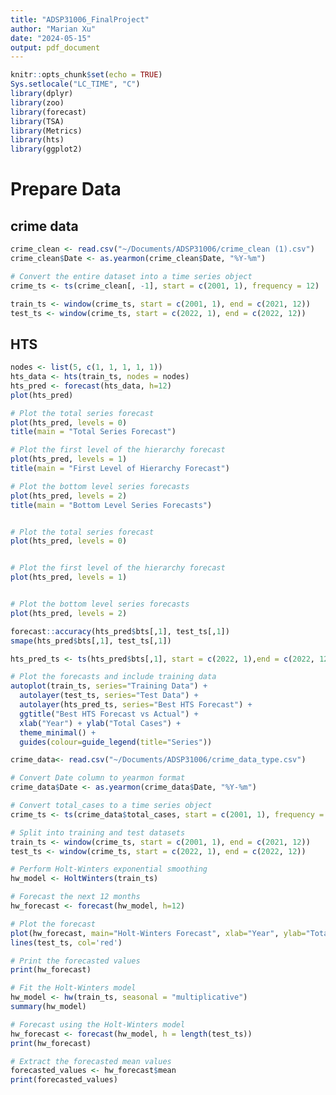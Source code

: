 ```yaml
---
title: "ADSP31006_FinalProject"
author: "Marian Xu"
date: "2024-05-15"
output: pdf_document
---
```


```r
knitr::opts_chunk$set(echo = TRUE)
Sys.setlocale("LC_TIME", "C")
library(dplyr)
library(zoo) 
library(forecast)
library(TSA)
library(Metrics)
library(hts)
library(ggplot2)
```

# Prepare Data

## crime data
```r
crime_clean <- read.csv("~/Documents/ADSP31006/crime_clean (1).csv")
crime_clean$Date <- as.yearmon(crime_clean$Date, "%Y-%m")
```

```r
# Convert the entire dataset into a time series object
crime_ts <- ts(crime_clean[, -1], start = c(2001, 1), frequency = 12)

train_ts <- window(crime_ts, start = c(2001, 1), end = c(2021, 12))
test_ts <- window(crime_ts, start = c(2022, 1), end = c(2022, 12))
```


## HTS

```r
nodes <- list(5, c(1, 1, 1, 1, 1))
hts_data <- hts(train_ts, nodes = nodes)
hts_pred <- forecast(hts_data, h=12)
plot(hts_pred)
```
```r
# Plot the total series forecast
plot(hts_pred, levels = 0)
title(main = "Total Series Forecast")

# Plot the first level of the hierarchy forecast
plot(hts_pred, levels = 1)
title(main = "First Level of Hierarchy Forecast")

# Plot the bottom level series forecasts
plot(hts_pred, levels = 2)
title(main = "Bottom Level Series Forecasts")



```
```r
# Plot the total series forecast
plot(hts_pred, levels = 0)


# Plot the first level of the hierarchy forecast
plot(hts_pred, levels = 1)


# Plot the bottom level series forecasts
plot(hts_pred, levels = 2)


```


```r
forecast::accuracy(hts_pred$bts[,1], test_ts[,1])
smape(hts_pred$bts[,1], test_ts[,1])
```

```r
hts_pred_ts <- ts(hts_pred$bts[,1], start = c(2022, 1),end = c(2022, 12), frequency = 12)

# Plot the forecasts and include training data
autoplot(train_ts, series="Training Data") +
  autolayer(test_ts, series="Test Data") +
  autolayer(hts_pred_ts, series="Best HTS Forecast") +
  ggtitle("Best HTS Forecast vs Actual") +
  xlab("Year") + ylab("Total Cases") +
  theme_minimal() +
  guides(colour=guide_legend(title="Series"))

```

```r
crime_data<- read.csv("~/Documents/ADSP31006/crime_data_type.csv")
```

```r

# Convert Date column to yearmon format
crime_data$Date <- as.yearmon(crime_data$Date, "%Y-%m")

# Convert total_cases to a time series object
crime_ts <- ts(crime_data$total_cases, start = c(2001, 1), frequency = 12)

# Split into training and test datasets
train_ts <- window(crime_ts, start = c(2001, 1), end = c(2021, 12))
test_ts <- window(crime_ts, start = c(2022, 1), end = c(2022, 12))

# Perform Holt-Winters exponential smoothing
hw_model <- HoltWinters(train_ts)

# Forecast the next 12 months
hw_forecast <- forecast(hw_model, h=12)

# Plot the forecast
plot(hw_forecast, main="Holt-Winters Forecast", xlab="Year", ylab="Total Cases")
lines(test_ts, col='red')

# Print the forecasted values
print(hw_forecast)

```

```r
# Fit the Holt-Winters model
hw_model <- hw(train_ts, seasonal = "multiplicative")
summary(hw_model)

# Forecast using the Holt-Winters model
hw_forecast <- forecast(hw_model, h = length(test_ts))
print(hw_forecast)

# Extract the forecasted mean values
forecasted_values <- hw_forecast$mean
print(forecasted_values)
```

